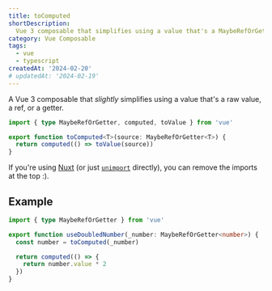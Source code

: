 ```yaml
---
title: toComputed
shortDescription:
  Vue 3 composable that simplifies using a value that's a MaybeRefOrGetter
category: Vue Composable
tags:
  - vue
  - typescript
createdAt: '2024-02-20'
# updatedAt: '2024-02-19'
---
```


A Vue 3 composable that _slightly_ simplifies using a value that's a raw value,
a ref, or a getter.

```ts
import { type MaybeRefOrGetter, computed, toValue } from 'vue'

export function toComputed<T>(source: MaybeRefOrGetter<T>) {
  return computed(() => toValue(source))
}
```

<Note variant="info">

If you're using [Nuxt](https://nuxt.com) (or just
[`unimport`](https://github.com/unjs/unimport) directly), you can remove the
imports at the top :).

</Note>

## Example

```ts
import { type MaybeRefOrGetter } from 'vue'

export function useDoubledNumber(_number: MaybeRefOrGetter<number>) {
  const number = toComputed(_number)

  return computed(() => {
    return number.value * 2
  })
}
```
